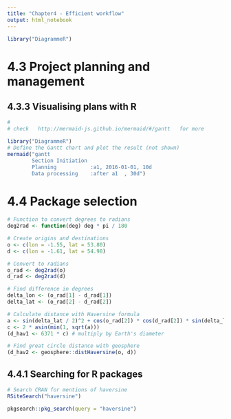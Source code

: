 ---
title: "Chapter4 - Efficient workflow"
output: html_notebook
---

```{r}
library("DiagrammeR")
```

# 4.3 Project planning and management

## 4.3.3 Visualising plans with R

```{r}
# 
# check   http://mermaid-js.github.io/mermaid/#/gantt   for more

library("DiagrammeR")
# Define the Gantt chart and plot the result (not shown)
mermaid("gantt
        Section Initiation
        Planning           :a1, 2016-01-01, 10d
        Data processing    :after a1  , 30d")
```

# 4.4 Package selection


```{r}
# Function to convert degrees to radians
deg2rad <- function(deg) deg * pi / 180

# Create origins and destinations
o <- c(lon = -1.55, lat = 53.80)
d <- c(lon = -1.61, lat = 54.98)

# Convert to radians
o_rad <- deg2rad(o)
d_rad <- deg2rad(d)

# Find difference in degrees
delta_lon <- (o_rad[1] - d_rad[1])
delta_lat <- (o_rad[2] - d_rad[2])

# Calculate distance with Haversine formula
a <- sin(delta_lat / 2)^2 + cos(o_rad[2]) * cos(d_rad[2]) * sin(delta_lon / 2)^2
c <- 2 * asin(min(1, sqrt(a)))
(d_hav1 <- 6371 * c) # multiply by Earth's diameter
```

```{r}
# Find great circle distance with geosphere
(d_hav2 <- geosphere::distHaversine(o, d))
```


## 4.4.1 Searching for R packages

```{r}
# Search CRAN for mentions of haversine
RSiteSearch("haversine")
```

```{r}
pkgsearch::pkg_search(query = "haversine")
```

